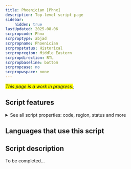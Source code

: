 ```yaml
---
title: Phoenician [Phnx]
description: Top-level script page
sidebar:
    hidden: true
lastUpdated: 2025-08-06
scrpropcode: Phnx
scrproptype: abjad
scrpropname: Phoenician
scrpropstatus: Historical
scrpropregion: Middle Eastern
scrpropdirection: RTL
scrpropbaseline: bottom
scrpropcase: no
scrpropwspace: none
---
```


<span style='background-color:yellow'>_This page is a work in progress._</span>;


## Script features

<details>
<summary> See all script properties: code, region, status and more</summary>
<ScriptInfo />
</details>

## Languages that use this script

<WsList script='Phnx' wsMax='5' />

## Script description

To be completed...

